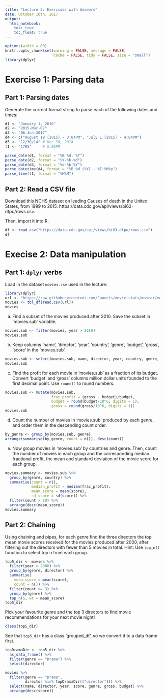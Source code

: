 ```yaml
---
title: "Lecture 3: Exercises with Answers"
date: October 10th, 2017
output: 
  html_notebook:
    toc: true
    toc_float: true
---
```


```r
options(width = 80)
knitr::opts_chunk$set(warning = FALSE, message = FALSE,
                      cache = FALSE, tidy = FALSE, size = "small")
library(dplyr)
```



# Exercise 1: Parsing data
 
## Part 1: Parsing dates
 

Generate the correct format string to parse each of the following dates and times:
```r
d1 <- "January 1, 2010"
d2 <- "2015-Mar-07"
d3 <- "06-Jun-2017"
d4 <- c("August 19 (2015) - 3:04PM", "July 1 (2015) - 4:04PM")
d5 <- "12/30/14" # Dec 30, 2014
t1 <- "1705"     # 5:05PM
```

```r
parse_date(d1, format = "%B %d, %Y")
parse_date(d2, format = "%Y-%b-%d")
parse_date(d3, format = "%d-%b-%Y")
parse_datetime(d4, format = "%B %d (%Y) - %I:%M%p")
parse_time(t1, format = "%H%M")
```


## Part 2: Read a CSV file

Download this NCHS dataset on leading Causes of death in the United States, from 1999 to 2015: https://data.cdc.gov/api/views/bi63-dtpu/rows.csv.

Then, import it into R.

```r
df <- read_csv("https://data.cdc.gov/api/views/bi63-dtpu/rows.csv")
df
```


# Execise 2: Data manipulation

## Part 1: `dplyr` verbs

Load in the dataset `movies.csv` used in the lecture:

```r
library(dplyr)
url <- "https://raw.githubusercontent.com/Juanets/movie-stats/master/movies.csv"
movies <- tbl_df(read.csv(url))
movies
```


a. Find a subset of the movies produced after 2010. 
Save the subset in 'movies.sub' variable.

```r
movies.sub <- filter(movies, year > 2010)
movies.sub
```

b. Keep columns 'name', 'director', 'year', 'country', 'genre', 'budget', 'gross', 'score'
in the 'movies.sub'.

```r
movies.sub <- select(movies.sub, name, director, year, country, genre, budget, gross, score)
movies.sub
```

c. Find the profit for each movie in 'movies.sub' as a fraction of its budget.
Convert 'budget' and 'gross' columns million dollar units founded to the first decimal point.
Use `round()` to round numbers.

```r
movies.sub <- mutate(movies.sub, 
                     frac_profit = (gross - budget)/budget,
                     budget = round(budget/10^6, digits = 1),
                     gross = round(gross/10^6, digits = 1))
movies.sub
```


d. Count the number of movies in 'movies.sub' produced by each genre,
and order them in the descending count order.

```r
by_genre <- group_by(movies.sub, genre)
arrange(summarise(by_genre, count = n()), desc(count))
```

e. Now group movies in 'movies.sub' by countries and genre.
Then, count the number of movies in each group and the corresponding 
median fractional profit, the mean and standard deviation of 
the movie score for each group.

```r
movies.summary <- movies.sub %>%
  group_by(genre, country) %>%
  summarise(count = n(), 
            median_profit = median(frac_profit),
            mean_score = mean(score), 
            sd_score = sd(score)) %>%
  filter(count > 10) %>%
  arrange(desc(mean_score))
movies.summary
```


## Part 2: Chaining

Using chaining and pipes, for each genre find the three directors the
top mean movie scores received for the movies produced after 2000,
after filtering out the directors with fewer than 5 movies in total.
Hint: Use `top_n()` function to select top n from each group.

```r
top5_dir <- movies %>% 
  filter(year > 2000) %>%
  group_by(genre, director) %>%
  summarise(
    mean_score = mean(score),
    count = n()) %>%
  filter(count >= 3) %>%
  group_by(genre) %>%
  top_n(5, wt = mean_score)
top5_dir
```

Pick your favourite genre and the top 3 directors to find movie recommendations
for your next movie night!

```r
class(top5_dir)
```

See that `top5_dir` has a class 'grouped_df', so we convert it to 
a data frame first.
```r
topDramaDir <- top5_dir %>% 
  as_data_frame() %>%
  filter(genre == "Drama") %>% 
  select(director)

```

```r
movies %>% 
  filter(genre == "Drama", 
         director %in% topDramaDir[["director"]]) %>%
  select(name, director, year, score, genre, gross, budget) %>%
  arrange(desc(score))
```

